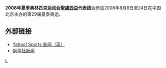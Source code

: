 {{Infobox Country Olympics
|NOC=LCA
|games=2008年夏季
|competitors= 
|sports= 
|flagbearer=
|officials=
}}

'''2008年夏季奥林匹克运动会[[聖盧西亞|聖盧西亞]]代表团'''会参加2008年8月8日至24日在中国北京主办的第29届夏季奥运。

== 外部链接 ==
*[http://uk.eurosport.yahoo.com/25012008/58/cambodian-officials-outnumber-athletes.html Yahoo! Sports 新闻（英）]{{Wayback|url=http://uk.eurosport.yahoo.com/25012008/58/cambodian-officials-outnumber-athletes.html |date=20190822001626 }}
*[http://news.xinhuanet.com/english/2008-05/30/content_8282290.htm 新华社新闻]{{Wayback|url=http://news.xinhuanet.com/english/2008-05/30/content_8282290.htm |date=20160304051420 }}

{{NOCin2008SummerOlympics}}

[[Category:2008年夏季奧林匹克運動會代表團|L]]